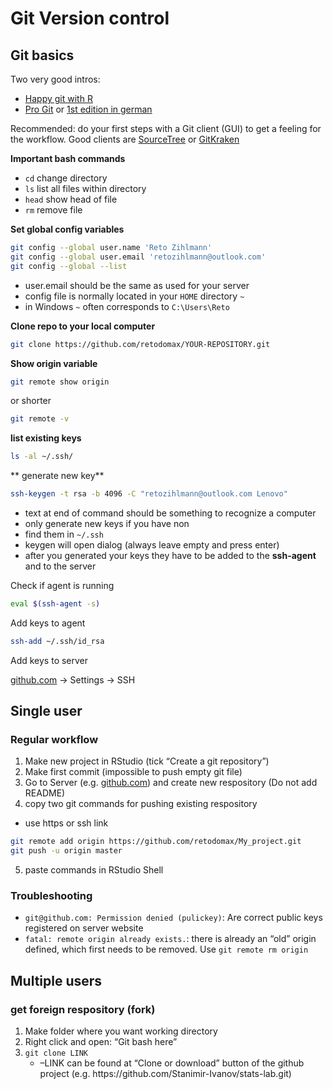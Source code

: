 # Git Version control


## Git basics

Two very good intros:

- [Happy git with R](https://happygitwithr.com/)
- [Pro Git](https://git-scm.com/book/en/v2) or [1st edition in german](https://git-scm.com/book/de/v1)

Recommended: do your first steps with a Git client (GUI) to get a feeling for the workflow. Good clients are [SourceTree](https://www.sourcetreeapp.com/) or [GitKraken](https://www.gitkraken.com/)

**Important bash commands**

* `cd` change directory
* `ls` list all files within directory
* `head` show head of file
* `rm` remove file

**Set global config variables**

``` bash
git config --global user.name 'Reto Zihlmann'
git config --global user.email 'retozihlmann@outlook.com'
git config --global --list
```
- user.email should be the same as used for your server
- config file is normally located in your `HOME` directory `~`
- in Windows `~` often corresponds to `C:\Users\Reto`



**Clone repo to your local computer**

``` bash
git clone https://github.com/retodomax/YOUR-REPOSITORY.git
```

**Show origin variable**

``` bash
git remote show origin
```

or shorter

``` bash
git remote -v
```

**list existing keys**
``` bash
ls -al ~/.ssh/
```


** generate new key**

```bash
ssh-keygen -t rsa -b 4096 -C "retozihlmann@outlook.com Lenovo"
```

- text at end of command should be something to recognize a computer
- only generate new keys if you have non
- find them in `~/.ssh`
- keygen will open dialog (always leave empty and press enter)
- after you generated your keys they have to be added to the **ssh-agent** and to the server

Check if agent is running

``` bash
eval $(ssh-agent -s)
```

Add keys to agent

``` bash
ssh-add ~/.ssh/id_rsa
```

Add keys to server

[github.com](www.github.com) -> Settings -> SSH



## Single user

### Regular workflow

1. Make new project in RStudio (tick "Create a git repository")
2. Make first commit (impossible to push empty git file)
3. Go to Server (e.g. [github.com](www.github.com)) and create new respository (Do not add README)
4. copy two git commands for pushing existing respository
  - use https or ssh link
``` bash
git remote add origin https://github.com/retodomax/My_project.git
git push -u origin master
```
5. paste commands in RStudio Shell

### Troubleshooting

* `git@github.com: Permission denied (pulickey)`: Are correct public keys registered on server website
* `fatal: remote origin already exists.`: there is already an "old" origin defined, which first needs to be removed. Use `git remote rm origin`



## Multiple users

### get foreign respository (fork)


1. Make folder where you want working directory
2. Right click and open: "Git bash here"
3. `git clone LINK`
    - --LINK can be found at "Clone or download" button of the github project (e.g. https://github.com/Stanimir-Ivanov/stats-lab.git)




